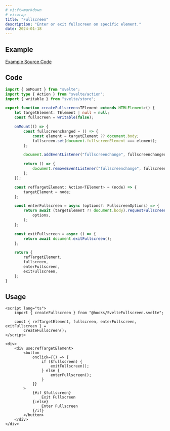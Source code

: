 ```yaml
---
# vi:ft=markdown
# vi:wrap
title: "Fullscreen"
description: "Enter or exit fullscreen on specific element."
date: 2024-01-18
---
```



## Example

<Fullscreen client:load />

<div class="mb-4 text-blue-400 text-center text-sm underline">
	<a href="https://github.com/anasrar/sheera/blob/main/src/examples/Fullscreen.svelte">
		Example Source Code
	</a>
</div>

## Code

```typescript
import { onMount } from "svelte";
import type { Action } from "svelte/action";
import { writable } from "svelte/store";

export function createFullscreen<TElement extends HTMLElement>() {
	let targetElement: TElement | null = null;
	const fullscreen = writable(false);

	onMount(() => {
		const fullscreenchanged = () => {
			const element = targetElement ?? document.body;
			fullscreen.set(document.fullscreenElement === element);
		};

		document.addEventListener("fullscreenchange", fullscreenchanged);

		return () => {
			document.removeEventListener("fullscreenchange", fullscreenchanged);
		};
	});

	const refTargetElement: Action<TElement> = (node) => {
		targetElement = node;
	};

	const enterFullscreen = async (options?: FullscreenOptions) => {
		return await (targetElement ?? document.body).requestFullscreen(
			options,
		);
	};

	const exitFullscreen = async () => {
		return await document.exitFullscreen();
	};

	return {
		refTargetElement,
		fullscreen,
		enterFullscreen,
		exitFullscreen,
	};
}
```

## Usage

```svelte
<script lang="ts">
	import { createFullscreen } from "@hooks/SvelteFullscreen.svelte";

	const { refTargetElement, fullscreen, enterFullscreen, exitFullscreen } =
		createFullscreen();
</script>

<div>
	<div use:refTargetElement>
		<button
			onclick={() => {
				if ($fullscreen) {
					exitFullscreen();
				} else {
					enterFullscreen();
				}
			}}
		>
			{#if $fullscreen}
				Exit Fullscreen
			{:else}
				Enter Fullscreen
			{/if}
		</button>
	</div>
</div>
```
